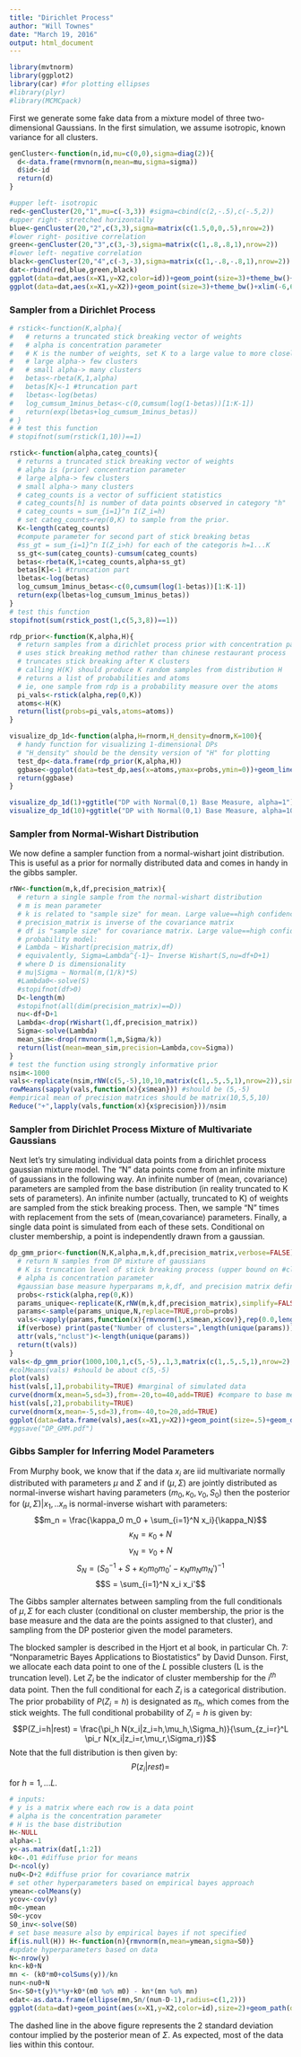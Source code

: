 ```yaml
---
title: "Dirichlet Process"
author: "Will Townes"
date: "March 19, 2016"
output: html_document
---
```


```r
library(mvtnorm)
library(ggplot2)
library(car) #for plotting ellipses
#library(plyr)
#library(MCMCpack)
```

First we generate some fake data from a mixture model of three two-dimensional Gaussians. In the first simulation, we assume isotropic, known variance for all clusters.

```r
genCluster<-function(n,id,mu=c(0,0),sigma=diag(2)){
  d<-data.frame(rmvnorm(n,mean=mu,sigma=sigma))
  d$id<-id
  return(d)
}

#upper left- isotropic
red<-genCluster(20,"1",mu=c(-3,3)) #sigma=cbind(c(2,-.5),c(-.5,2))
#upper right- stretched horizontally
blue<-genCluster(20,"2",c(3,3),sigma=matrix(c(1.5,0,0,.5),nrow=2))
#lower right- positive correlation
green<-genCluster(20,"3",c(3,-3),sigma=matrix(c(1,.8,.8,1),nrow=2))
#lower left- negative correlation
black<-genCluster(20,"4",c(-3,-3),sigma=matrix(c(1,-.8,-.8,1),nrow=2))
dat<-rbind(red,blue,green,black)
ggplot(data=dat,aes(x=X1,y=X2,color=id))+geom_point(size=3)+theme_bw()+geom_density2d(h=4)+xlim(-6,6)+ylim(-6,6)
ggplot(data=dat,aes(x=X1,y=X2))+geom_point(size=3)+theme_bw()+xlim(-6,6)+ylim(-6,6)
```

### Sampler from a Dirichlet Process

```r
# rstick<-function(K,alpha){
#   # returns a truncated stick breaking vector of weights
#   # alpha is concentration parameter
#   # K is the number of weights, set K to a large value to more closely approximate the true stick breaking distribution
#   # large alpha-> few clusters
#   # small alpha-> many clusters
#   betas<-rbeta(K,1,alpha)
#   betas[K]<-1 #truncation part
#   lbetas<-log(betas)
#   log_cumsum_1minus_betas<-c(0,cumsum(log(1-betas))[1:K-1])
#   return(exp(lbetas+log_cumsum_1minus_betas))
# }
# # test this function
# stopifnot(sum(rstick(1,10))==1)

rstick<-function(alpha,categ_counts){
  # returns a truncated stick breaking vector of weights
  # alpha is (prior) concentration parameter
  # large alpha-> few clusters
  # small alpha-> many clusters
  # categ_counts is a vector of sufficient statistics
  # categ_counts[h] is number of data points observed in category "h"
  # categ_counts = sum_{i=1}^n I(Z_i=h)
  # set categ_counts=rep(0,K) to sample from the prior.
  K<-length(categ_counts)
  #compute parameter for second part of stick breaking betas
  #ss_gt = sum_{i=1}^n I(Z_i>h) for each of the categoris h=1...K
  ss_gt<-sum(categ_counts)-cumsum(categ_counts)
  betas<-rbeta(K,1+categ_counts,alpha+ss_gt)
  betas[K]<-1 #truncation part
  lbetas<-log(betas)
  log_cumsum_1minus_betas<-c(0,cumsum(log(1-betas))[1:K-1])
  return(exp(lbetas+log_cumsum_1minus_betas))
}
# test this function
stopifnot(sum(rstick_post(1,c(5,3,8))==1))

rdp_prior<-function(K,alpha,H){
  # return samples from a dirichlet process prior with concentration parameter alpha and base measure H.
  # uses stick breaking method rather than chinese restaurant process
  # truncates stick breaking after K clusters
  # calling H(K) should produce K random samples from distribution H
  # returns a list of probabilities and atoms
  # ie, one sample from rdp is a probability measure over the atoms
  pi_vals<-rstick(alpha,rep(0,K))
  atoms<-H(K)
  return(list(probs=pi_vals,atoms=atoms))
}

visualize_dp_1d<-function(alpha,H=rnorm,H_density=dnorm,K=100){
  # handy function for visualizing 1-dimensional DPs
  # "H_density" should be the density version of "H" for plotting
  test_dp<-data.frame(rdp_prior(K,alpha,H))
  ggbase<-ggplot(data=test_dp,aes(x=atoms,ymax=probs,ymin=0))+geom_linerange(size=2)+stat_function(fun=H_density,linetype=2)+ylab("probability density or mass")+theme_bw()
  return(ggbase)
}

visualize_dp_1d(1)+ggtitle("DP with Normal(0,1) Base Measure, alpha=1")
visualize_dp_1d(10)+ggtitle("DP with Normal(0,1) Base Measure, alpha=10")
```

### Sampler from Normal-Wishart Distribution
We now define a sampler function from a normal-wishart joint distribution. This is useful as a prior for normally distributed data and comes in handy in the gibbs sampler.

```r
rNW<-function(m,k,df,precision_matrix){
  # return a single sample from the normal-wishart distribution
  # m is mean parameter
  # k is related to "sample size" for mean. Large value==high confidence in m
  # precision_matrix is inverse of the covariance matrix
  # df is "sample size" for covariance matrix. Large value==high confidence
  # probability model:
  # Lambda ~ Wishart(precision_matrix,df)
  # equivalently, Sigma=Lambda^{-1}~ Inverse Wishart(S,nu=df+D+1) 
  # where D is dimensionality
  # mu|Sigma ~ Normal(m,(1/k)*S)
  #Lambda0<-solve(S)
  #stopifnot(df>0)
  D<-length(m)
  #stopifnot(all(dim(precision_matrix)==D))
  nu<-df+D+1
  Lambda<-drop(rWishart(1,df,precision_matrix))
  Sigma<-solve(Lambda)
  mean_sim<-drop(rmvnorm(1,m,Sigma/k))
  return(list(mean=mean_sim,precision=Lambda,cov=Sigma))
}
# test the function using strongly informative prior
nsim<-1000
vals<-replicate(nsim,rNW(c(5,-5),10,10,matrix(c(1,.5,.5,1),nrow=2)),simplify=FALSE)
rowMeans(sapply(vals,function(x){x$mean})) #should be (5,-5)
#empirical mean of precision matrices should be matrix(10,5,5,10)
Reduce("+",lapply(vals,function(x){x$precision}))/nsim
```

### Sampler from Dirichlet Process Mixture of Multivariate Gaussians
Next let's try simulating individual data points from a dirichlet process gaussian mixture model. The "N" data points come from an infinite mixture of gaussians in the following way. An infinite number of (mean, covariance) parameters are sampled from the base distribution (in reality truncated to K sets of parameters). An infinite number (actually, truncated to K) of weights are sampled from the stick breaking process. Then, we sample "N" times with replacement from the sets of (mean,covariance) parameters. Finally, a single data point is simulated from each of these sets. Conditional on cluster membership, a point is independently drawn from a gaussian.

```r
dp_gmm_prior<-function(N,K,alpha,m,k,df,precision_matrix,verbose=FALSE){
  # return N samples from DP mixture of gaussians
  # K is truncation level of stick breaking process (upper bound on #clusters)
  # alpha is concentration parameter 
  #gaussian base measure hyperparams m,k,df, and precision matrix defined in rNW function
  probs<-rstick(alpha,rep(0,K))
  params_unique<-replicate(K,rNW(m,k,df,precision_matrix),simplify=FALSE)
  params<-sample(params_unique,N,replace=TRUE,prob=probs)
  vals<-vapply(params,function(x){rmvnorm(1,x$mean,x$cov)},rep(0.0,length(m)))
  if(verbose) print(paste("Number of clusters=",length(unique(params))))
  attr(vals,"nclust")<-length(unique(params))
  return(t(vals))
}
vals<-dp_gmm_prior(1000,100,1,c(5,-5),.1,3,matrix(c(1,.5,.5,1),nrow=2),verbose=TRUE)
#colMeans(vals) #should be about c(5,-5)
plot(vals)
hist(vals[,1],probability=TRUE) #marginal of simulated data
curve(dnorm(x,mean=5,sd=3),from=-20,to=40,add=TRUE) #compare to base meas.
hist(vals[,2],probability=TRUE)
curve(dnorm(x,mean=-5,sd=3),from=-40,to=20,add=TRUE)
ggplot(data=data.frame(vals),aes(x=X1,y=X2))+geom_point(size=.5)+geom_density2d()+theme_bw()
#ggsave("DP_GMM.pdf")
```

### Gibbs Sampler for Inferring Model Parameters

From Murphy book, we know that if the data $x_i$ are iid multivariate normally distributed with parameters $\mu$ and $\Sigma$ and if $(\mu,\Sigma)$ are jointly distributed as normal-inverse wishart having parameters $(m_0,\kappa_0,\nu_0,S_0)$ then the posterior for $(\mu,\Sigma)|x_1,..x_n$ is normal-inverse wishart with parameters:
$$m_n = \frac{\kappa_0 m_0 + \sum_{i=1}^N x_i}{\kappa_N}$$
$$\kappa_N = \kappa_0+N$$
$$\nu_N = \nu_0+N$$
$$S_N = \left(S_0^{-1}+S+\kappa_0 m_0 m_0' - \kappa_N m_N m_N'\right)^{-1}$$
$$S = \sum_{i=1}^N x_i x_i'$$

The Gibbs sampler alternates between sampling from the full conditionals of $\mu,\Sigma$ for each cluster (conditional on cluster membership, the prior is the base measure and the data are the points assigned to that cluster), and sampling from the DP posterior given the model parameters. 

The blocked sampler is described in the Hjort et al book, in particular Ch. 7: "Nonparametric Bayes Applications to Biostatistics" by David Dunson. First, we allocate each data point to one of the $L$ possible clusters (L is the truncation level). Let $Z_i$ be the indicator of cluster membership for the $i^{th}$ data point. Then the full conditional for each $Z_i$ is a categorical distribution. The prior probability of $P(Z_i=h)$ is designated as $\pi_h$, which comes from the stick weights. The full conditional probability of $Z_i=h$ is given by:
$$P(Z_i=h|rest) = \frac{\pi_h N(x_i|z_i=h,\mu_h,\Sigma_h)}{\sum_{z_i=r}^L \pi_r N(x_i|z_i=r,\mu_r,\Sigma_r)}$$
Note that the full distribution is then given by:
$$P(z_i|rest) = $$
for $h=1,...L$.

```r
# inputs:
# y is a matrix where each row is a data point
# alpha is the concentration parameter
# H is the base distribution
H<-NULL
alpha<-1
y<-as.matrix(dat[,1:2])
k0<-.01 #diffuse prior for means
D<-ncol(y)
nu0<-D+2 #diffuse prior for covariance matrix
# set other hyperparameters based on empirical bayes approach
ymean<-colMeans(y)
ycov<-cov(y)
m0<-ymean
S0<-ycov
S0_inv<-solve(S0)
# set base measure also by empirical bayes if not specified
if(is.null(H)) H<-function(n){rmvnorm(n,mean=ymean,sigma=S0)}
#update hyperparameters based on data
N<-nrow(y)
kn<-k0+N
mn <- (k0*m0+colSums(y))/kn
nun<-nu0+N
Sn<-S0+t(y)%*%y+k0*(m0 %o% m0) - kn*(mn %o% mn)
edat<-as.data.frame(ellipse(mn,Sn/(nun-D-1),radius=c(1,2)))
ggplot(data=dat)+geom_point(aes(x=X1,y=X2,color=id),size=2)+geom_path(data=edat,aes(x=x,y=y),linetype=2)
```

The dashed line in the above figure represents the 2 standard deviation contour implied by the posterior mean of $\Sigma$. As expected, most of the data lies within this contour.